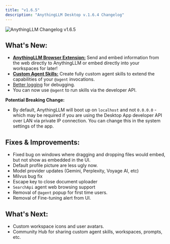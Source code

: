 ```yaml
---
title: "v1.6.5"
description: "AnythingLLM Desktop v.1.6.4 Changelog"
---
```



<Image
  src="/images/product/changelog/header-image.png"
  height={1080}
  width={1920}
  quality={100}
  alt="AnythingLLM Changelog v1.6.5"
/>

## What's New:

- [**AnythingLLM Browser Extension:**](../browser-extension/install.mdx) Send and embed information from the web directly to AnythingLLM or embed directly into your workspaces for later!
- [**Custom Agent Skills:**](../agent/custom/introduction.mdx) Create fully custom agent skills to extend the capabilities of your `@agent` invocations.
- [Better logging](../debug.mdx) for debugging.
- You can now use `@agent` to run skills via the developer API.

**Potential Breaking Change:**

- By default, AnythingLLM will boot up on `localhost` and not `0.0.0.0` - which may be required if you are using the Desktop App developer API over LAN via private IP connection. You can change this in the system settings of the app.

## Fixes & Improvements:

- Fixed bug on windows where dragging and dropping files would embed, but not show as embedded in the UI.
- Default profile picture are less ugly now.
- Model provider updates (Gemini, Perplexity, Voyage AI, etc)
- Milvus bug fix
- Escape key to close document uploader
- `SearchApi` agent web browsing support
- Removal of `@agent` popup for first time users.
- Removal of Fine-tuning alert from UI.

## What's Next:

- Custom workspace icons and user avatars.
- Community Hub for sharing custom agent skills, workspaces, prompts, etc.
